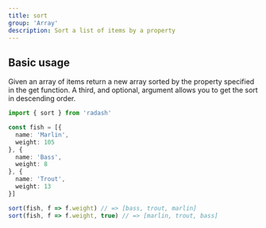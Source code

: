 ```yaml
---
title: sort
group: 'Array'
description: Sort a list of items by a property
---
```





## Basic usage

Given an array of items return a new array sorted by the property specified in the get function. A third, and optional, argument allows you to get the sort in descending order.
```ts
import { sort } from 'radash'

const fish = [{
  name: 'Marlin',
  weight: 105
}, {
  name: 'Bass',
  weight: 8
}, {
  name: 'Trout',
  weight: 13
}]

sort(fish, f => f.weight) // => [bass, trout, marlin]
sort(fish, f => f.weight, true) // => [marlin, trout, bass]
```








